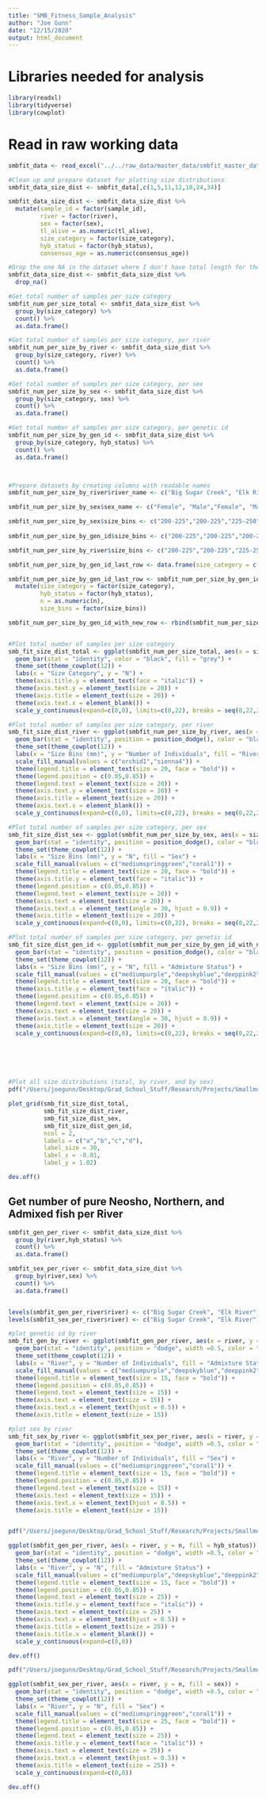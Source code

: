 ```yaml
---
title: "SMB_Fitness_Sample_Analysis"
author: "Joe Gunn"
date: "12/15/2020"
output: html_document
---
```

# Libraries needed for analysis
```r
library(readxl)
library(tidyverse)
library(cowplot)
```

# Read in raw working data
```r
smbfit_data <- read_excel("../../raw_data/master_data/smbfit_master_data_working.xlsx")

#Clean up and prepare dataset for plotting size distributions
smbfit_data_size_dist <- smbfit_data[,c(1,5,11,12,18,24,34)]

smbfit_data_size_dist <- smbfit_data_size_dist %>%
  mutate(sample_id = factor(sample_id),
         river = factor(river),
         sex = factor(sex),
         tl_alive = as.numeric(tl_alive), 
         size_category = factor(size_category),
         hyb_status = factor(hyb_status),
         consensus_age = as.numeric(consensus_age))

#Drop the one NA in the dataset where I don't have total length for the fish
smbfit_data_size_dist <- smbfit_data_size_dist %>%
  drop_na()
```


```r

#Get total number of samples per size category
smbfit_num_per_size_total <- smbfit_data_size_dist %>%
  group_by(size_category) %>%
  count() %>%
  as.data.frame()

#Get total number of samples per size category, per river
smbfit_num_per_size_by_river <- smbfit_data_size_dist %>%
  group_by(size_category, river) %>%
  count() %>%
  as.data.frame()

#Get total number of samples per size category, per sex
smbfit_num_per_size_by_sex <- smbfit_data_size_dist %>%
  group_by(size_category, sex) %>%
  count() %>%
  as.data.frame()

#Get total number of samples per size category, per genetic id
smbfit_num_per_size_by_gen_id <- smbfit_data_size_dist %>%
  group_by(size_category, hyb_status) %>%
  count() %>%
  as.data.frame()



#Prepare datasets by creating columns with readable names
smbfit_num_per_size_by_river$river_name <- c("Big Sugar Creek", "Elk River","Big Sugar Creek", "Elk River","Big Sugar Creek", "Elk River","Big Sugar Creek", "Elk River","Big Sugar Creek", "Elk River","Big Sugar Creek", "Elk River","Big Sugar Creek", "Elk River","Big Sugar Creek", "Elk River")

smbfit_num_per_size_by_sex$sex_name <- c("Female", "Male","Female", "Male","Female", "Male","Female", "Male","Female", "Male","Female", "Male","Female", "Male","Female", "Male")

smbfit_num_per_size_by_sex$size_bins <- c("200-225","200-225","225-250","225-250","250-275","250-275","275-300","275-300","300-325","300-325","325-350","325-350","350-375","350-375","375-400+","375-400+")
                               
smbfit_num_per_size_by_gen_id$size_bins <- c("200-225","200-225","200-225","225-250","225-250","225-250","250-275","250-275","250-275","275-300","275-300","275-300","300-325","300-325","300-325","325-350","325-350","325-350","350-375","350-375","350-375","375-400+","375-400+")                                                            

smbfit_num_per_size_by_river$size_bins <- c("200-225","200-225","225-250","225-250","250-275","250-275","275-300","275-300","300-325","300-325","325-350","325-350","350-375","350-375","375-400+","375-400+")                                             

smbfit_num_per_size_by_gen_id_last_row <- data.frame(size_category = c("8"), hyb_status = c("Northern"), n = c("0"), size_bins = c("375-400+")) 

smbfit_num_per_size_by_gen_id_last_row <- smbfit_num_per_size_by_gen_id_last_row %>%
  mutate(size_category = factor(size_category),
         hyb_status = factor(hyb_status),
         n = as.numeric(n),
         size_bins = factor(size_bins))

smbfit_num_per_size_by_gen_id_with_new_row <- rbind(smbfit_num_per_size_by_gen_id,smbfit_num_per_size_by_gen_id_last_row)


#Plot total number of samples per size category
smb_fit_size_dist_total <- ggplot(smbfit_num_per_size_total, aes(x = size_category, y = n)) + 
  geom_bar(stat = "identity", color = "black", fill = "grey") + 
  theme_set(theme_cowplot(12)) +
  labs(x = "Size Category", y = "N") + 
  theme(axis.title.y = element_text(face = "italic")) +
  theme(axis.text.y = element_text(size = 20)) +
  theme(axis.title = element_text(size = 20)) +
  theme(axis.text.x = element_blank()) +
  scale_y_continuous(expand=c(0,0), limits=c(0,22), breaks = seq(0,22,2)) 

#Plot total number of samples per size category, per river
smb_fit_size_dist_river <- ggplot(smbfit_num_per_size_by_river, aes(x = size_category, y = n, fill = river_name)) + 
  geom_bar(stat = "identity", position = position_dodge(), color = "black") + 
  theme_set(theme_cowplot(12)) +
  labs(x = "Size Bins (mm)", y = "Number of Individuals", fill = "River") + 
  scale_fill_manual(values = c("orchid1","sienna4")) +
  theme(legend.title = element_text(size = 20, face = "bold")) +
  theme(legend.position = c(0.05,0.85)) +
  theme(legend.text = element_text(size = 20)) +
  theme(axis.text.y = element_text(size = 20)) +
  theme(axis.title = element_text(size = 20)) +
  theme(axis.text.x = element_blank()) +
  scale_y_continuous(expand=c(0,0), limits=c(0,22), breaks = seq(0,22,2)) 

#Plot total number of samples per size category, per sex
smb_fit_size_dist_sex <- ggplot(smbfit_num_per_size_by_sex, aes(x = size_bins, y = n, fill = sex_name)) + 
  geom_bar(stat = "identity", position = position_dodge(), color = "black") + 
  theme_set(theme_cowplot(12)) +
  labs(x = "Size Bins (mm)", y = "N", fill = "Sex") + 
  scale_fill_manual(values = c("mediumspringgreen","coral1")) +
  theme(legend.title = element_text(size = 20, face = "bold")) +
  theme(axis.title.y = element_text(face = "italic")) +
  theme(legend.position = c(0.05,0.85)) +
  theme(legend.text = element_text(size = 20)) +
  theme(axis.text = element_text(size = 20)) +
  theme(axis.text.x = element_text(angle = 30, hjust = 0.9)) +
  theme(axis.title = element_text(size = 20)) + 
  scale_y_continuous(expand=c(0,0), limits=c(0,22), breaks = seq(0,22,2)) 

#Plot total number of samples per size category, per genetic id
smb_fit_size_dist_gen_id <- ggplot(smbfit_num_per_size_by_gen_id_with_new_row, aes(x = size_bins, y = n, fill = hyb_status)) + 
  geom_bar(stat = "identity", position = position_dodge(), color = "black") + 
  theme_set(theme_cowplot(12)) +
  labs(x = "Size Bins (mm)", y = "N", fill = "Admixture Status") + 
  scale_fill_manual(values = c("mediumpurple","deepskyblue","deeppink2")) +
  theme(legend.title = element_text(size = 20, face = "bold")) +
  theme(axis.title.y = element_text(face = "italic")) +
  theme(legend.position = c(0.05,0.85)) +
  theme(legend.text = element_text(size = 20)) +
  theme(axis.text = element_text(size = 20)) +
  theme(axis.text.x = element_text(angle = 30, hjust = 0.9)) +
  theme(axis.title = element_text(size = 20)) + 
  scale_y_continuous(expand=c(0,0), limits=c(0,22), breaks = seq(0,22,2)) 






#Plot all size distributions (total, by river, and by sex)
pdf("/Users/joegunn/Desktop/Grad_School_Stuff/Research/Projects/Smallmouth_Bass_Fitness/visualization/sample_visualization/total_sample_distribution.pdf", width = 14, height = 12)

plot_grid(smb_fit_size_dist_total, 
          smb_fit_size_dist_river, 
          smb_fit_size_dist_sex,
          smb_fit_size_dist_gen_id,
          ncol = 2, 
          labels = c("a","b","c","d"), 
          label_size = 30,
          label_x = -0.01,
          label_y = 1.02)

dev.off()
```

## Get number of pure Neosho, Northern, and Admixed fish per River
```r
smbfit_gen_per_river <- smbfit_data_size_dist %>%
  group_by(river,hyb_status) %>%
  count() %>%
  as.data.frame()

smbfit_sex_per_river <- smbfit_data_size_dist %>%
  group_by(river,sex) %>%
  count() %>%
  as.data.frame()


levels(smbfit_gen_per_river$river) <- c("Big Sugar Creek", "Elk River")
levels(smbfit_sex_per_river$river) <- c("Big Sugar Creek", "Elk River")

#plot genetic id by river
smb_fit_gen_by_river <- ggplot(smbfit_gen_per_river, aes(x = river, y = n, fill = hyb_status)) + 
  geom_bar(stat = "identity", position = "dodge", width =0.5, color = "black") + 
  theme_set(theme_cowplot(12)) +
  labs(x = "River", y = "Number of Individuals", fill = "Admixture Status") + 
  scale_fill_manual(values = c("mediumpurple","deepskyblue","deeppink2")) +
  theme(legend.title = element_text(size = 15, face = "bold")) +
  theme(legend.position = c(0.05,0.85)) +
  theme(legend.text = element_text(size = 15)) +
  theme(axis.text = element_text(size = 15)) +
  theme(axis.text.x = element_text(hjust = 0.5)) +
  theme(axis.title = element_text(size = 15))

#plot sex by river
smb_fit_sex_by_river <- ggplot(smbfit_sex_per_river, aes(x = river, y = n, fill = sex)) + 
  geom_bar(stat = "identity", position = "dodge", width =0.5, color = "black", show.legend = F) + 
  theme_set(theme_cowplot(12)) +
  labs(x = "River", y = "Number of Individuals", fill = "Sex") + 
  scale_fill_manual(values = c("mediumspringgreen","coral1")) +
  theme(legend.title = element_text(size = 15, face = "bold")) +
  theme(legend.position = c(0.05,0.85)) +
  theme(legend.text = element_text(size = 15)) +
  theme(axis.text = element_text(size = 15)) +
  theme(axis.text.x = element_text(hjust = 0.5)) +
  theme(axis.title = element_text(size = 15))


pdf("/Users/joegunn/Desktop/Grad_School_Stuff/Research/Projects/Smallmouth_Bass_Fitness/visualization/sample_visualization/gen_by_river.pdf", width = 6, height = 4)

ggplot(smbfit_gen_per_river, aes(x = river, y = n, fill = hyb_status)) + 
  geom_bar(stat = "identity", position = "dodge", width =0.5, color = "black",show.legend = F) + 
  theme_set(theme_cowplot(12)) +
  labs(x = "River", y = "N", fill = "Admixture Status") + 
  scale_fill_manual(values = c("mediumpurple","deepskyblue","deeppink2")) +
  theme(legend.title = element_text(size = 15, face = "bold")) +
  theme(legend.position = c(0.05,0.85)) +
  theme(legend.text = element_text(size = 25)) +
  theme(axis.title.y = element_text(face = "italic")) +
  theme(axis.text = element_text(size = 25)) +
  theme(axis.text.x = element_text(hjust = 0.5)) +
  theme(axis.title = element_text(size = 25)) +
  theme(axis.title.x = element_blank()) +
  scale_y_continuous(expand=c(0,0)) 

dev.off()

pdf("/Users/joegunn/Desktop/Grad_School_Stuff/Research/Projects/Smallmouth_Bass_Fitness/visualization/sample_visualization/sex_by_river.pdf", width = 6, height = 4)

ggplot(smbfit_sex_per_river, aes(x = river, y = n, fill = sex)) + 
  geom_bar(stat = "identity", position = "dodge", width =0.5, color = "black", show.legend = F) + 
  theme_set(theme_cowplot(12)) +
  labs(x = "River", y = "N", fill = "Sex") + 
  scale_fill_manual(values = c("mediumspringgreen","coral1")) +
  theme(legend.title = element_text(size = 25, face = "bold")) +
  theme(legend.position = c(0.05,0.85)) +
  theme(legend.text = element_text(size = 25)) +
  theme(axis.title.y = element_text(face = "italic")) +
  theme(axis.text = element_text(size = 25)) +
  theme(axis.text.x = element_text(hjust = 0.5)) +
  theme(axis.title = element_text(size = 25)) +
  scale_y_continuous(expand=c(0,0)) 

dev.off()
```

